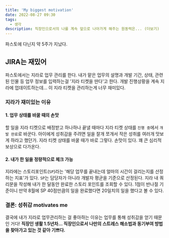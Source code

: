 ```yaml
---
title: 'My biggest motivation'
date: 2022-08-27 09:30
tags:
  - 생각
description: 직장인으로서의 나를 계속 앞으로 나아가게 해주는 원동력은... (더보기)
---
```


파스토에 다닌지 약 5주가 지났다.

## JIRA는 재밌어

파스토에서는 지라로 업무 관리를 한다.
내가 맡은 업무의 설명과 개발 기간, 상태, 관련된 인물 등 업무 정보를 입력하는걸 '지라 티켓을 딴다'고 한다.
개발 진행상황을 계속 지라에 업데이트하는데... 이 지라 티켓을 관리하는게 너무 재미있다.

### 지라가 재미있는 이유

#### 1. 업무 상태를 바꿀 때의 손맛

할 일을 지라 티켓으로 배정받고 하나하나 끝낼 때마다 지라 티켓 상태를 `진행 중`에서 `개발 완료`로 바꾼다.
아이에게 성취감을 주려면 일을 잘개 쪼개서 작은 성취를 여러개 맛보게 하라고 했던가. 지라 티켓 상태를 바꿀 때가 바로 그렇다.
손맛이 있다. 꽤 큰 심리적 보상으로 다가온다.

#### 2. 내가 한 일을 정량적으로 체크 가능

지라에는 스토리포인트(`SP`)라는 '해당 업무를 끝내는데 얼마의 시간이 걸리는지를 산정하는 지표'가 있다.
`SP`는 담당자가 아니라 개발자 평균을 기준으로 산정된다.
지라 내 쿼리문을 작성해 내가 한 달동안 완료한 스토리 포인트를 조회할 수 있다.
1점이 반나절 기준이니 만약 8월에 SP 40점만큼의 일을 완료했다면 20일치의 일을 했다고 볼 수 있다.

### 결론: 성취감 motivates me

결국에 내가 지라로 업무관리하는 걸 좋아하는 이유는 업무를 통해 성취감을 얻기 때문인 거다!
**직장인 생활 1.5년차... 직장인으로서 나만의 스트레스 해소법과 동기부여 방법을 찾아가고 있는 것 같아 기쁘다.**
